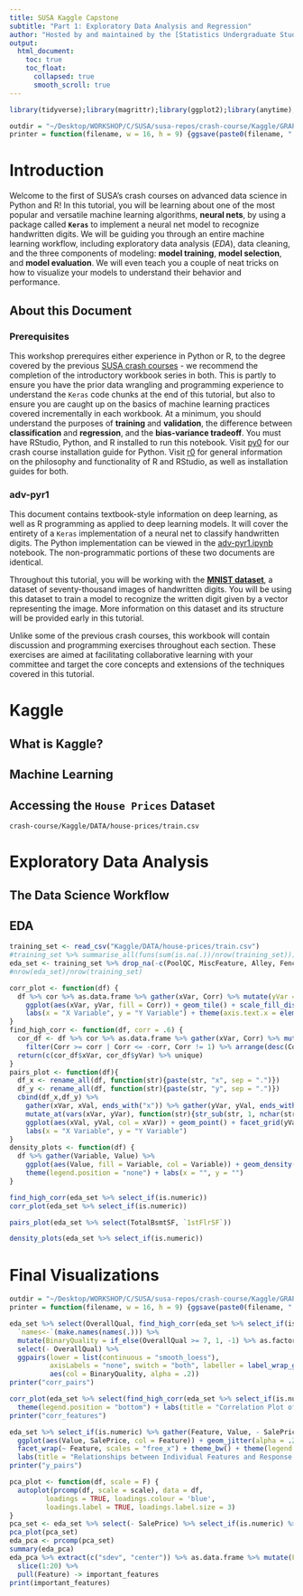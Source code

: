 ```yaml
---
title: SUSA Kaggle Capstone
subtitle: "Part 1: Exploratory Data Analysis and Regression" 
author: "Hosted by and maintained by the [Statistics Undergraduate Students Association (SUSA)](https://susa.berkeley.edu). Originally authored by [Arun Ramamurthy](mailto:contact@arun.run) & [Patrick Chao](mailto:prc@berkeley.edu)."
output: 
  html_document:
    toc: true
    toc_float:
      collapsed: true
      smooth_scroll: true
---
```



```r
library(tidyverse);library(magrittr);library(ggplot2);library(anytime);library(broom);library(stringr);library(ggfortify);library(GGally);library(gridExtra)

outdir = "~/Desktop/WORKSHOP/C/SUSA/susa-repos/crash-course/Kaggle/GRAPHICS/"
printer = function(filename, w = 16, h = 9) {ggsave(paste0(filename, ".png"), path = outdir, units='in', width = w, height = h, dpi=600, limitsize = F)}
```


# Introduction

Welcome to the first of SUSA's crash courses on advanced data science in Python and R! In this tutorial, you will be learning about one of the most popular and versatile machine learning algorithms, **neural nets**, by using a package called **`Keras`** to implement a neural net model to recognize handwritten digits. We will be guiding you through an entire machine learning workflow, including exploratory data analysis (*EDA*), data cleaning, and the three components of modeling: **model training**, **model selection**, and **model evaluation**. We will even teach you a couple of neat tricks on how to visualize your models to understand their behavior and performance.

## About this Document
### Prerequisites
This workshop prerequires either experience in Python or R, to the degree covered by the previous [SUSA crash courses](http://github.com/SUSA-org/crash-course) - we recommend the completion of the introductory workbook series in both. This is partly to ensure you have the prior data wrangling and programming experience to understand the `Keras` code chunks at the end of this tutorial, but also to ensure you are caught up on the basics of machine learning practices covered incrementally in each workbook. At a minimum, you should understand the purposes of **training** and **validation**, the difference between **classification** and **regression**, and the **bias-variance tradeoff**. You must have RStudio, Python, and R installed to run this notebook. Visit [py0](https://raw.githubusercontent.com/SUSA-org/crash-course/master/Python/py0.html) for our crash course installation guide for Python. Visit [r0](r0.html) for general information on the philosophy and functionality of R and RStudio, as well as installation guides for both.

### adv-pyr1

This document contains textbook-style information on deep learning, as well as R programming as applied to deep learning models. It will cover the entirety of a `Keras` implementation of a neural net to classify handwritten digits. The Python implementation can be viewed in the [adv-pyr1.ipynb](adv-pyr1.ipynb) notebook. The non-programmatic portions of these two documents are identical.

Throughout this tutorial, you will be working with the [**MNIST dataset**](https://en.wikipedia.org/wiki/MNIST_database), a dataset of seventy-thousand images of handwritten digits. You will be using this dataset to train a model to recognize the written digit given by a vector representing the image. More information on this dataset and its structure will be provided early in this tutorial.

Unlike some of the previous crash courses, this workbook will contain discussion and programming exercises throughout each section. These exercises are aimed at facilitating collaborative learning with your committee and target the core concepts and extensions of the techniques covered in this tutorial.

# Kaggle

## What is Kaggle?

## Machine Learning

## Accessing the `House Prices` Dataset

`crash-course/Kaggle/DATA/house-prices/train.csv`

# Exploratory Data Analysis

## The Data Science Workflow

## EDA

```r
training_set <- read_csv("Kaggle/DATA/house-prices/train.csv") 
#training_set %>% summarise_all(funs(sum(is.na(.))/nrow(training_set))) %>% gather(Column, Count) %>% arrange(desc(Count)) %>% head(10)
eda_set <- training_set %>% drop_na(-c(PoolQC, MiscFeature, Alley, Fence, FireplaceQu, LotFrontage)) 
#nrow(eda_set)/nrow(training_set)
```

```r
corr_plot <- function(df) {
  df %>% cor %>% as.data.frame %>% gather(xVar, Corr) %>% mutate(yVar = rep(names(df), times = length(df))) %>%
    ggplot(aes(xVar, yVar, fill = Corr)) + geom_tile() + scale_fill_distiller(type = "div", palette = 2, limits = c(-1, 1)) +
    labs(x = "X Variable", y = "Y Variable") + theme(axis.text.x = element_text(angle = 90))
}
find_high_corr <- function(df, corr = .6) {
  cor_df <- df %>% cor %>% as.data.frame %>% gather(xVar, Corr) %>% mutate(yVar = rep(names(df), times = length(df))) %>%
    filter(Corr >= corr | Corr <= -corr, Corr != 1) %>% arrange(desc(Corr)) 
  return(c(cor_df$xVar, cor_df$yVar) %>% unique)
}
pairs_plot <- function(df){
  df_x <- rename_all(df, function(str){paste(str, "x", sep = ".")})
  df_y <- rename_all(df, function(str){paste(str, "y", sep = ".")})
  cbind(df_x,df_y) %>%
    gather(xVar, xVal, ends_with("x")) %>% gather(yVar, yVal, ends_with("y")) %>% 
    mutate_at(vars(xVar, yVar), function(str){str_sub(str, 1, nchar(str) - 2)}) %>%
    ggplot(aes(xVal, yVal, col = xVar)) + geom_point() + facet_grid(yVar ~ xVar, scales = "free") + 
    labs(x = "X Variable", y = "Y Variable")
}
density_plots <- function(df) {
  df %>% gather(Variable, Value) %>% 
    ggplot(aes(Value, fill = Variable, col = Variable)) + geom_density() + facet_wrap(~ Variable, scales = "free") + 
    theme(legend.position = "none") + labs(x = "", y = "")
}
```

```r
find_high_corr(eda_set %>% select_if(is.numeric)) 
corr_plot(eda_set %>% select_if(is.numeric))

pairs_plot(eda_set %>% select(TotalBsmtSF, `1stFlrSF`))
```

```r
density_plots(eda_set %>% select_if(is.numeric))
```

# Final Visualizations
```r
outdir = "~/Desktop/WORKSHOP/C/SUSA/susa-repos/crash-course/Kaggle/GRAPHICS/"
printer = function(filename, w = 16, h = 9) {ggsave(paste0(filename, ".png"), path = outdir, units='in', width = w, height = h, dpi=600, limitsize = F)}

eda_set %>% select(OverallQual, find_high_corr(eda_set %>% select_if(is.numeric) %>% select(- SalePrice), corr = .7)) %>%
  `names<-`(make.names(names(.))) %>% 
  mutate(BinaryQuality = if_else(OverallQual >= 7, 1, -1) %>% as.factor) %>% 
  select(- OverallQual) %>%
  ggpairs(lower = list(continuous = "smooth_loess"), 
          axisLabels = "none", switch = "both", labeller = label_wrap_gen(), 
          aes(col = BinaryQuality, alpha = .2))
printer("corr_pairs")

corr_plot(eda_set %>% select(find_high_corr(eda_set %>% select_if(is.numeric) %>% select(- SalePrice), corr = .7))) + 
  theme(legend.position = "bottom") + labs(title = "Correlation Plot of Near-Colinear Features", x ="", y = "")
printer("corr_features")

eda_set %>% select_if(is.numeric) %>% gather(Feature, Value, - SalePrice, - Id) %>%
  ggplot(aes(Value, SalePrice, col = Feature)) + geom_jitter(alpha = .2, col = "black") + geom_smooth(method = "lm", size = 2) + 
  facet_wrap(~ Feature, scales = "free_x") + theme_bw() + theme(legend.position = "none") +
  labs(title = "Relationships between Individual Features and Response Variable", x = "") 
printer("y_pairs")
```

```r
pca_plot <- function(df, scale = F) {
  autoplot(prcomp(df, scale = scale), data = df, 
         loadings = TRUE, loadings.colour = 'blue',
         loadings.label = TRUE, loadings.label.size = 3)
}
pca_set <- eda_set %>% select(- SalePrice) %>% select_if(is.numeric) %>% drop_na
pca_plot(pca_set)
eda_pca <- prcomp(pca_set)
summary(eda_pca)
eda_pca %>% extract(c("sdev", "center")) %>% as.data.frame %>% mutate(Feature = rownames(.)) %>% arrange(desc(center)) %>% 
  slice(1:20) %>% 
  pull(Feature) -> important_features
print(important_features)
```
